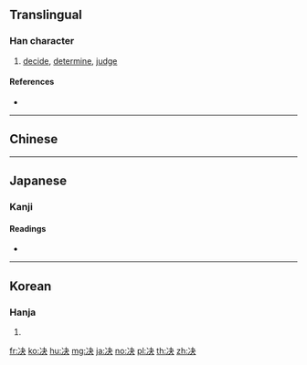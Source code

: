 {{also|決}}
==Translingual==

===Han character===
{{Han char|rn=15|rad=冫|as=04|sn=6|four=|canj=IMDK|ids=⿰冫夬}}

# [[decide]], [[determine]], [[judge]]

====References====
* {{Han ref|kx=0131.290|dkj=01617|dj=0294.200|hdz=10295.120|uh=51B3|ud=20915}}

----

==Chinese==
{{zh-see|決}}

----

==Japanese==

===Kanji===
{{ja-kanji|grade=|rs=冫04}}

====Readings====
* {{ja-readings|goon=[[けち]] (kechi)|kanon=[[けつ]] (ketsu)|kun=[[きめる]] (kimeru), [[さく]] (saku)}}

----

==Korean==

===Hanja===
{{ko-hanja|hangeul=[[결]]|rv=gyeol|mr=kyŏl}}

# {{defn|lang=ko|sort=冫04}}

[[fr:决]]
[[ko:决]]
[[hu:决]]
[[mg:决]]
[[ja:决]]
[[no:决]]
[[pl:决]]
[[th:决]]
[[zh:决]]